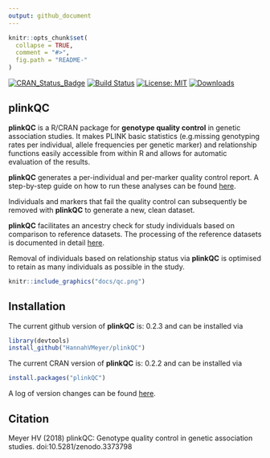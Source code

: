 ```yaml
---
output: github_document
---
```


```r
knitr::opts_chunk$set(
  collapse = TRUE,
  comment = "#>",
  fig.path = "README-"
)
```

[![CRAN_Status_Badge](http://www.r-pkg.org/badges/version/plinkQC)](https://cran.r-project.org/package=plinkQC)
[![Build Status](https://travis-ci.org/HannahVMeyer/plinkQC.svg?branch=master)](https://travis-ci.org/HannahVMeyer/plinkQC)
[![License: MIT](https://img.shields.io/badge/License-MIT-yellow.svg)](https://opensource.org/licenses/MIT)
[![Downloads](http://cranlogs.r-pkg.org/badges/grand-total/plinkQC?color=blue)](https://CRAN.R-project.org/package=plinkQC)

## <i class="fa fa-map" aria-hidden="true"></i> plinkQC

**plinkQC** is a R/CRAN package for **genotype quality control** in genetic
association studies. It makes PLINK basic statistics (e.g.missing genotyping
rates per individual, allele frequencies per genetic marker) and relationship
functions easily accessible from within R and allows for automatic evaluation
of the results.

**plinkQC** generates a per-individual and per-marker quality control report.
A step-by-step guide on how to run these analyses can be found [here](https://hannahvmeyer.github.io/plinkQC/articles/plinkQC.html).

Individuals and markers that fail the quality control can subsequently be
removed with **plinkQC** to generate a new, clean dataset.

**plinkQC** facilitates an ancestry check for study individuals based on
comparison to reference datasets. The processing of the reference datasets is
documented in detail
[here](https://hannahvmeyer.github.io/plinkQC/articles/AncestryCheck.html).

Removal of individuals based on relationship status via **plinkQC** is optimised
to retain as many individuals as possible in the study.

```r
knitr::include_graphics("docs/qc.png")
```

## <i class="fa fa-rocket" aria-hidden="true"></i> Installation

The current github version of **plinkQC**  is: 0.2.3 and can be
installed via
```r
library(devtools)
install_github("HannahVMeyer/plinkQC")
```

The current CRAN version of **plinkQC**  is: 0.2.2 and can be
installed via
```r
install.packages("plinkQC")
```

A log of version changes can be found [here](news/index.html).

## <i class="fa fa-pencil" aria-hidden="true"></i> Citation
Meyer HV (2018) plinkQC: Genotype quality control in genetic association
studies. doi:10.5281/zenodo.3373798

